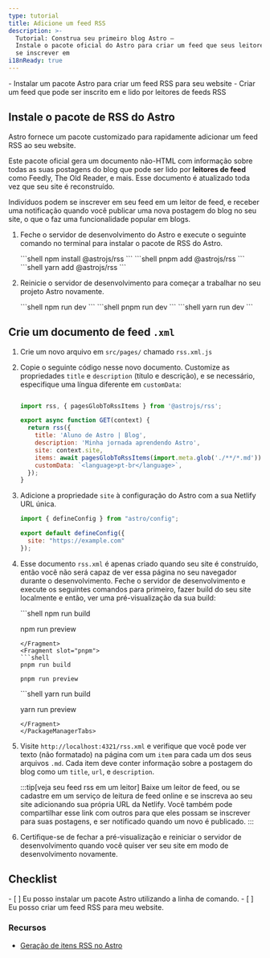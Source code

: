 ```yaml
---
type: tutorial
title: Adicione um feed RSS
description: >-
  Tutorial: Construa seu primeiro blog Astro —
  Instale o pacote oficial do Astro para criar um feed que seus leitores podem
  se inscrever em
i18nReady: true
---
```




<PreCheck>
  - Instalar um pacote Astro para criar um feed RSS para seu website
  - Criar um feed que pode ser inscrito em e lido por leitores de feeds RSS
</PreCheck>

## Instale o pacote de RSS do Astro

Astro fornece um pacote customizado para rapidamente adicionar um feed RSS ao seu website.

Este pacote oficial gera um documento não-HTML com informação sobre todas as suas postagens do blog que pode ser lido por **leitores de feed** como Feedly, The Old Reader, e mais. Esse documento é atualizado toda vez que seu site é reconstruído.

Indivíduos podem se inscrever em seu feed em um leitor de feed, e receber uma notificação quando você publicar uma nova postagem do blog no seu site, o que o faz uma funcionalidade popular em blogs.

1. Feche o servidor de desenvolvimento do Astro e execute o seguinte comando no terminal para instalar o pacote de RSS do Astro.

    <PackageManagerTabs>
      <Fragment slot="npm">
      ```shell
      npm install @astrojs/rss
      ```
      </Fragment>
      <Fragment slot="pnpm">
      ```shell
      pnpm add @astrojs/rss
      ```
      </Fragment>
      <Fragment slot="yarn">
      ```shell
      yarn add @astrojs/rss
      ```
      </Fragment>
    </PackageManagerTabs>

2. Reinicie o servidor de desenvolvimento para começar a trabalhar no seu projeto Astro novamente.

    <PackageManagerTabs>
      <Fragment slot="npm">
      ```shell
      npm run dev
      ```
      </Fragment>
      <Fragment slot="pnpm">
      ```shell
      pnpm run dev
      ```
      </Fragment>
      <Fragment slot="yarn">
      ```shell
      yarn run dev
      ```
      </Fragment>
    </PackageManagerTabs>

## Crie um documento de feed `.xml`

1. Crie um novo arquivo em `src/pages/` chamado `rss.xml.js`

2. Copie o seguinte código nesse novo documento. Customize as propriedades `title` e `description` (título e descrição), e se necessário, especifique uma língua diferente em `customData`:

    ```js title="src/pages/rss.xml.js"

    import rss, { pagesGlobToRssItems } from '@astrojs/rss';

    export async function GET(context) {
      return rss({
        title: 'Aluno de Astro | Blog',
        description: 'Minha jornada aprendendo Astro',
        site: context.site,
        items: await pagesGlobToRssItems(import.meta.glob('./**/*.md')),
        customData: `<language>pt-br</language>`,
      });
    }
    ```

3. Adicione a propriedade `site` à configuração do Astro com a sua Netlify URL única.

    ```js title="astro.config.mjs" ins={4}
    import { defineConfig } from "astro/config";

    export default defineConfig({
      site: "https://example.com"
    });
    ```

4. Esse documento `rss.xml` é apenas criado quando seu site é construído, então você não será capaz de ver essa página no seu navegador durante o desenvolvimento. Feche o servidor de desenvolvimento e execute os seguintes comandos para primeiro, fazer build do seu site localmente e então, ver uma pré-visualização da sua build:

    <PackageManagerTabs>
      <Fragment slot="npm">
      ```shell
      npm run build

      npm run preview
      ```
      </Fragment>
      <Fragment slot="pnpm">
      ```shell
      pnpm run build

      pnpm run preview
      ```
      </Fragment>
      <Fragment slot="yarn">
      ```shell
      yarn run build

      yarn run preview
      ```
      </Fragment>
    </PackageManagerTabs>

5. Visite `http://localhost:4321/rss.xml` e verifique que você pode ver texto (não formatado) na página com um `item` para cada um dos seus arquivos `.md`. Cada item deve conter informação sobre a postagem do blog como um `title`, `url`, e `description`.

    :::tip[veja seu feed rss em um leitor]
    Baixe um leitor de feed, ou se cadastre em um serviço de leitura de feed online e se inscreva ao seu site adicionando sua própria URL da Netlify. Você também pode compartilhar esse link com outros para que eles possam se inscrever para suas postagens, e ser notificado quando um novo é publicado.
    :::

6. Certifique-se de fechar a pré-visualização e reiniciar o servidor de desenvolvimento quando você quiser ver seu site em modo de desenvolvimento novamente.



<Box icon="check-list">

## Checklist

<Checklist>
- [ ] Eu posso instalar um pacote Astro utilizando a linha de comando.
- [ ] Eu posso criar um feed RSS para meu website.
</Checklist>
</Box>

### Recursos

- [Geração de itens RSS no Astro](/pt-br/guides/rss/#utilizando-importações-de-glob)
